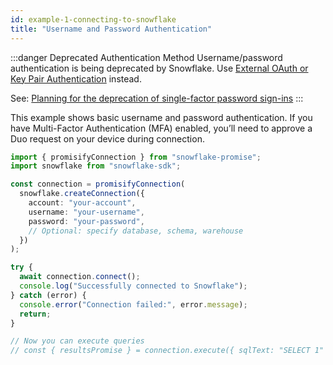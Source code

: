 ```yaml
---
id: example-1-connecting-to-snowflake
title: "Username and Password Authentication"
---
```


:::danger Deprecated Authentication Method
Username/password authentication is being deprecated by Snowflake. Use [External OAuth or Key Pair Authentication](/docs/authentication-and-mfa) instead.

See: [Planning for the deprecation of single-factor password sign-ins](https://docs.snowflake.com/en/user-guide/security-mfa-rollout)
:::

This example shows basic username and password authentication. If you have Multi-Factor Authentication (MFA) enabled, you’ll need to approve a Duo request on your device during connection.


```typescript
import { promisifyConnection } from "snowflake-promise";
import snowflake from "snowflake-sdk";

const connection = promisifyConnection(
  snowflake.createConnection({
    account: "your-account",
    username: "your-username",
    password: "your-password",
    // Optional: specify database, schema, warehouse
  })
);

try {
  await connection.connect();
  console.log("Successfully connected to Snowflake");
} catch (error) {
  console.error("Connection failed:", error.message);
  return;
}

// Now you can execute queries
// const { resultsPromise } = connection.execute({ sqlText: "SELECT 1" });
```
